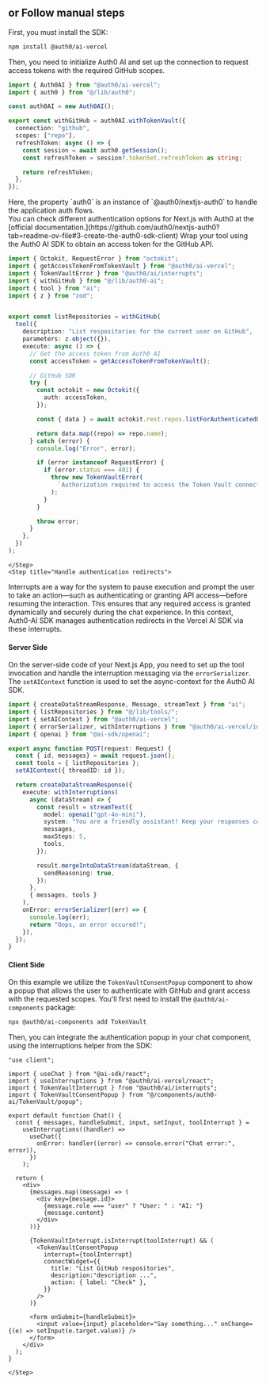 ## or Follow manual steps

<div id="manual-steps">
  <Steps>
    <Step title="Configure Auth0 AI">
First, you must install the SDK:

```bash lines
npm install @auth0/ai-vercel
```

Then, you need to initialize Auth0 AI and set up the connection to request access tokens with the required GitHub scopes.

```typescript ./src/lib/auth0-ai.ts wrap lines
import { Auth0AI } from "@auth0/ai-vercel";
import { auth0 } from "@/lib/auth0";

const auth0AI = new Auth0AI();

export const withGitHub = auth0AI.withTokenVault({
  connection: "github",
  scopes: ["repo"],
  refreshToken: async () => {
    const session = await auth0.getSession();
    const refreshToken = session?.tokenSet.refreshToken as string;

    return refreshToken;
  },
});
```

<Info>
Here, the property `auth0` is an instance of `@auth0/nextjs-auth0` to handle the application auth flows. <br/>
You can check different authentication options for Next.js with Auth0 at the [official documentation.](https://github.com/auth0/nextjs-auth0?tab=readme-ov-file#3-create-the-auth0-sdk-client)
</Info>
    </Step>
    <Step title="Integrate your tool with GitHub">
Wrap your tool using the Auth0 AI SDK to obtain an access token for the GitHub API.

```typescript ./src/lib/tools/listRepositories.ts wrap lines highlight={2-4,9,15,19-21,31-33}
import { Octokit, RequestError } from "octokit";
import { getAccessTokenFromTokenVault } from "@auth0/ai-vercel";
import { TokenVaultError } from "@auth0/ai/interrupts";
import { withGitHub } from "@/lib/auth0-ai";
import { tool } from "ai";
import { z } from "zod";


export const listRepositories = withGitHub(
  tool({
    description: "List respositories for the current user on GitHub",
    parameters: z.object({}),
    execute: async () => {
      // Get the access token from Auth0 AI
      const accessToken = getAccessTokenFromTokenVault();

      // GitHub SDK
      try {
        const octokit = new Octokit({
          auth: accessToken,
        });

        const { data } = await octokit.rest.repos.listForAuthenticatedUser();

        return data.map((repo) => repo.name);
      } catch (error) {
        console.log("Error", error);

        if (error instanceof RequestError) {
          if (error.status === 401) {
            throw new TokenVaultError(
              `Authorization required to access the Token Vault connection`
            );
          }
        }

        throw error;
      }
    },
  })
);
```
    </Step>
    <Step title="Handle authentication redirects">
Interrupts are a way for the system to pause execution and prompt the user to take an action—such as authenticating or granting API access—before resuming the interaction. This ensures that any required access is granted dynamically and securely during the chat experience. In this context, Auth0-AI SDK manages authentication redirects in the Vercel AI SDK via these interrupts.

#### Server Side

On the server-side code of your Next.js App, you need to set up the tool invocation and handle the interruption messaging via the `errorSerializer`. The `setAIContext` function is used to set the async-context for the Auth0 AI SDK.

```typescript ./src/app/api/chat/route.ts wrap lines highlight={3-4,10,13,27,29}
import { createDataStreamResponse, Message, streamText } from "ai";
import { listRepositories } from "@/lib/tools/";
import { setAIContext } from "@auth0/ai-vercel";
import { errorSerializer, withInterruptions } from "@auth0/ai-vercel/interrupts";
import { openai } from "@ai-sdk/openai";

export async function POST(request: Request) {
  const { id, messages} = await request.json();
  const tools = { listRepositories };
  setAIContext({ threadID: id });

  return createDataStreamResponse({
    execute: withInterruptions(
      async (dataStream) => {
        const result = streamText({
          model: openai("gpt-4o-mini"),
          system: "You are a friendly assistant! Keep your responses concise and helpful.",
          messages,
          maxSteps: 5,
          tools,
        });

        result.mergeIntoDataStream(dataStream, {
          sendReasoning: true,
        });
      },
      { messages, tools }
    ),
    onError: errorSerializer((err) => {
      console.log(err);
      return "Oops, an error occured!";
    }),
  });
}
```

#### Client Side

On this example we utilize the `TokenVaultConsentPopup` component to show a popup that allows the user to authenticate with GitHub and grant access with the requested scopes. You'll first need to install the `@auth0/ai-components` package:

```bash wrap lines
npx @auth0/ai-components add TokenVault
```

Then, you can integrate the authentication popup in your chat component, using the interruptions helper from the SDK:

```tsx ./src/components/chat.tsx wrap lines highlight={4-6,10-14,25-34}
"use client";

import { useChat } from "@ai-sdk/react";
import { useInterruptions } from "@auth0/ai-vercel/react";
import { TokenVaultInterrupt } from "@auth0/ai/interrupts";
import { TokenVaultConsentPopup } from "@/components/auth0-ai/TokenVault/popup";

export default function Chat() {
  const { messages, handleSubmit, input, setInput, toolInterrupt } =
    useInterruptions((handler) =>
      useChat({
        onError: handler((error) => console.error("Chat error:", error)),
      })
    );

  return (
    <div>
      {messages.map((message) => (
        <div key={message.id}>
          {message.role === "user" ? "User: " : "AI: "}
          {message.content}
        </div>
      ))}

      {TokenVaultInterrupt.isInterrupt(toolInterrupt) && (
        <TokenVaultConsentPopup
          interrupt={toolInterrupt}
          connectWidget={{
            title: "List GitHub respositories",
            description:"description ...",
            action: { label: "Check" },
          }}
        />
      )}

      <form onSubmit={handleSubmit}>
        <input value={input} placeholder="Say something..." onChange={(e) => setInput(e.target.value)} />
      </form>
    </div>
  );
}
```
    </Step>
  </Steps>
</div>
